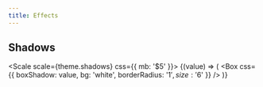 ```yaml
---
title: Effects
---
```


## Shadows

<Scale scale={theme.shadows} css={{ mb: '$5' }}>
  {(value) => (
    <Box
      css={{
        boxShadow: value,
        bg: 'white',
        borderRadius: '$1',
        size: '$6'
      }}
    />
  )}
</Scale>
